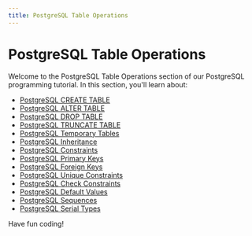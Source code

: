 ```yaml
---
title: PostgreSQL Table Operations
---
```


# PostgreSQL Table Operations

Welcome to the PostgreSQL Table Operations section of our PostgreSQL programming tutorial. In this section, you'll learn about:

- [PostgreSQL CREATE TABLE](./0-postgresql-create-table.mdx)
- [PostgreSQL ALTER TABLE](./1-postgresql-alter-table.mdx)
- [PostgreSQL DROP TABLE](./2-postgresql-drop-table.mdx)
- [PostgreSQL TRUNCATE TABLE](./3-postgresql-truncate-table.mdx)
- [PostgreSQL Temporary Tables](./4-postgresql-temporary-tables.mdx)
- [PostgreSQL Inheritance](./5-postgresql-inheritance.mdx)
- [PostgreSQL Constraints](./6-postgresql-constraints.mdx)
- [PostgreSQL Primary Keys](./7-postgresql-primary-keys.mdx)
- [PostgreSQL Foreign Keys](./8-postgresql-foreign-keys.mdx)
- [PostgreSQL Unique Constraints](./9-postgresql-unique-constraints.mdx)
- [PostgreSQL Check Constraints](./10-postgresql-check-constraints.mdx)
- [PostgreSQL Default Values](./11-postgresql-default-values.mdx)
- [PostgreSQL Sequences](./12-postgresql-sequences.mdx)
- [PostgreSQL Serial Types](./13-postgresql-serial-types.mdx)

Have fun coding!